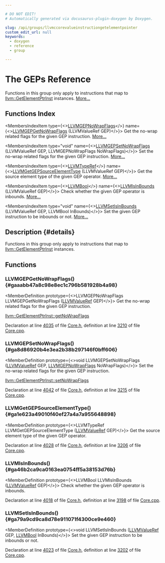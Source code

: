 ```yaml
---

# DO NOT EDIT!
# Automatically generated via docusaurus-plugin-doxygen by Doxygen.

slug: /api/groups/llvmccorevalueinstructiongetelementpointer
custom_edit_url: null
keywords:
  - doxygen
  - reference
  - group

---
```





# The GEPs Reference

<DoxygenPage pluginConfig={pluginConfig}>

Functions in this group only apply to instructions that map to <a href="/docs/api/classes/llvm/getelementptrinst">llvm::GetElementPtrInst</a> instances. <a href="#details">More...</a>

## Functions Index

<MembersIndex>

<MembersIndexItem
  type={<><a href="/docs/api/groups/llvmccoretypes/#gaeb6383c04639ca19d2ad3f6ff9958292">LLVMGEPNoWrapFlags</a></>}
  name={<><a href="#gaaabb47a8c98e8ec1c796b581928b4a98">LLVMGEPGetNoWrapFlags</a> (LLVMValueRef GEP)</>}>
Get the no-wrap related flags for the given GEP instruction. <a href="#gaaabb47a8c98e8ec1c796b581928b4a98">More...</a>
</MembersIndexItem>

<MembersIndexItem
  type="void"
  name={<><a href="#ga8d86920b4e3ea2b38b297146f0bff606">LLVMGEPSetNoWrapFlags</a> (LLVMValueRef GEP, LLVMGEPNoWrapFlags NoWrapFlags)</>}>
Set the no-wrap related flags for the given GEP instruction. <a href="#ga8d86920b4e3ea2b38b297146f0bff606">More...</a>
</MembersIndexItem>

<MembersIndexItem
  type={<><a href="/docs/api/groups/llvmcsupporttypes/#gab81b4df33167d47174f9b86a75e3be88">LLVMTypeRef</a></>}
  name={<><a href="#ga1e623a49010f40ef27a4a7a955648898">LLVMGetGEPSourceElementType</a> (LLVMValueRef GEP)</>}>
Get the source element type of the given GEP operator. <a href="#ga1e623a49010f40ef27a4a7a955648898">More...</a>
</MembersIndexItem>

<MembersIndexItem
  type={<><a href="/docs/api/groups/llvmcsupporttypes/#ga209de0bceb13179a973c6a45211617bd">LLVMBool</a></>}
  name={<><a href="#ga46b2ca9ca0163ea0754ff5a38153d76b">LLVMIsInBounds</a> (LLVMValueRef GEP)</>}>
Check whether the given GEP operator is inbounds. <a href="#ga46b2ca9ca0163ea0754ff5a38153d76b">More...</a>
</MembersIndexItem>

<MembersIndexItem
  type="void"
  name={<><a href="#ga79a9cd9ca8d78e911071f4300ce9e460">LLVMSetIsInBounds</a> (LLVMValueRef GEP, LLVMBool InBounds)</>}>
Set the given GEP instruction to be inbounds or not. <a href="#ga79a9cd9ca8d78e911071f4300ce9e460">More...</a>
</MembersIndexItem>

</MembersIndex>

## Description {#details}

Functions in this group only apply to instructions that map to <a href="/docs/api/classes/llvm/getelementptrinst">llvm::GetElementPtrInst</a> instances.

<SectionDefinition>

## Functions

### LLVMGEPGetNoWrapFlags() {#gaaabb47a8c98e8ec1c796b581928b4a98}

<MemberDefinition
  prototype={<>LLVMGEPNoWrapFlags LLVMGEPGetNoWrapFlags (<a href="/docs/api/groups/llvmcsupporttypes/#ga113ce952344691b8304a43a314f8be17">LLVMValueRef</a> GEP)</>}>
Get the no-wrap related flags for the given GEP instruction.

<SectionUser title="See Also">
<a href="/docs/api/classes/llvm/getelementptrinst/#aebc354b6b8bd777fb2f1b952cf876bee">llvm::GetElementPtrInst::getNoWrapFlags</a>
</SectionUser>

Declaration at line <a href="/docs/api/files/include/include/llvm-c/core-h/#l04035">4035</a> of file <a href="/docs/api/files/include/include/llvm-c/core-h">Core.h</a>, definition at line <a href="/docs/api/files/lib/lib/ir/core-cpp/#l03210">3210</a> of file <a href="/docs/api/files/lib/lib/ir/core-cpp">Core.cpp</a>.
</MemberDefinition>

### LLVMGEPSetNoWrapFlags() {#ga8d86920b4e3ea2b38b297146f0bff606}

<MemberDefinition
  prototype={<>void LLVMGEPSetNoWrapFlags (<a href="/docs/api/groups/llvmcsupporttypes/#ga113ce952344691b8304a43a314f8be17">LLVMValueRef</a> GEP, <a href="/docs/api/groups/llvmccoretypes/#gaeb6383c04639ca19d2ad3f6ff9958292">LLVMGEPNoWrapFlags</a> NoWrapFlags)</>}>
Set the no-wrap related flags for the given GEP instruction.

<SectionUser title="See Also">
<a href="/docs/api/classes/llvm/getelementptrinst/#ae01c55fd5d6f0acb9228179a698c3cb3">llvm::GetElementPtrInst::setNoWrapFlags</a>
</SectionUser>

Declaration at line <a href="/docs/api/files/include/include/llvm-c/core-h/#l04042">4042</a> of file <a href="/docs/api/files/include/include/llvm-c/core-h">Core.h</a>, definition at line <a href="/docs/api/files/lib/lib/ir/core-cpp/#l03215">3215</a> of file <a href="/docs/api/files/lib/lib/ir/core-cpp">Core.cpp</a>.
</MemberDefinition>

### LLVMGetGEPSourceElementType() {#ga1e623a49010f40ef27a4a7a955648898}

<MemberDefinition
  prototype={<>LLVMTypeRef LLVMGetGEPSourceElementType (<a href="/docs/api/groups/llvmcsupporttypes/#ga113ce952344691b8304a43a314f8be17">LLVMValueRef</a> GEP)</>}>
Get the source element type of the given GEP operator.

Declaration at line <a href="/docs/api/files/include/include/llvm-c/core-h/#l04028">4028</a> of file <a href="/docs/api/files/include/include/llvm-c/core-h">Core.h</a>, definition at line <a href="/docs/api/files/lib/lib/ir/core-cpp/#l03206">3206</a> of file <a href="/docs/api/files/lib/lib/ir/core-cpp">Core.cpp</a>.
</MemberDefinition>

### LLVMIsInBounds() {#ga46b2ca9ca0163ea0754ff5a38153d76b}

<MemberDefinition
  prototype={<>LLVMBool LLVMIsInBounds (<a href="/docs/api/groups/llvmcsupporttypes/#ga113ce952344691b8304a43a314f8be17">LLVMValueRef</a> GEP)</>}>
Check whether the given GEP operator is inbounds.

Declaration at line <a href="/docs/api/files/include/include/llvm-c/core-h/#l04018">4018</a> of file <a href="/docs/api/files/include/include/llvm-c/core-h">Core.h</a>, definition at line <a href="/docs/api/files/lib/lib/ir/core-cpp/#l03198">3198</a> of file <a href="/docs/api/files/lib/lib/ir/core-cpp">Core.cpp</a>.
</MemberDefinition>

### LLVMSetIsInBounds() {#ga79a9cd9ca8d78e911071f4300ce9e460}

<MemberDefinition
  prototype={<>void LLVMSetIsInBounds (<a href="/docs/api/groups/llvmcsupporttypes/#ga113ce952344691b8304a43a314f8be17">LLVMValueRef</a> GEP, <a href="/docs/api/groups/llvmcsupporttypes/#ga209de0bceb13179a973c6a45211617bd">LLVMBool</a> InBounds)</>}>
Set the given GEP instruction to be inbounds or not.

Declaration at line <a href="/docs/api/files/include/include/llvm-c/core-h/#l04023">4023</a> of file <a href="/docs/api/files/include/include/llvm-c/core-h">Core.h</a>, definition at line <a href="/docs/api/files/lib/lib/ir/core-cpp/#l03202">3202</a> of file <a href="/docs/api/files/lib/lib/ir/core-cpp">Core.cpp</a>.
</MemberDefinition>

</SectionDefinition>

</DoxygenPage>
